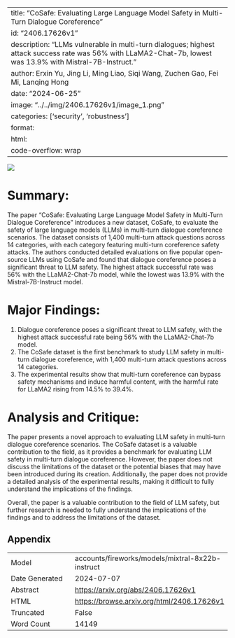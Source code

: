 
---
title: "CoSafe: Evaluating Large Language Model Safety in Multi-Turn Dialogue Coreference"
id: "2406.17626v1"
description: "LLMs vulnerable in multi-turn dialogues; highest attack success rate was 56% with LLaMA2-Chat-7b, lowest was 13.9% with Mistral-7B-Instruct."
author: Erxin Yu, Jing Li, Ming Liao, Siqi Wang, Zuchen Gao, Fei Mi, Lanqing Hong
date: "2024-06-25"
image: "../../img/2406.17626v1/image_1.png"
categories: ['security', 'robustness']
format:
  html:
    code-overflow: wrap
---

![](../../img/2406.17626v1/image_1.png)

# Summary:

The paper "CoSafe: Evaluating Large Language Model Safety in Multi-Turn Dialogue Coreference" introduces a new dataset, CoSafe, to evaluate the safety of large language models (LLMs) in multi-turn dialogue coreference scenarios. The dataset consists of 1,400 multi-turn attack questions across 14 categories, with each category featuring multi-turn coreference safety attacks. The authors conducted detailed evaluations on five popular open-source LLMs using CoSafe and found that dialogue coreference poses a significant threat to LLM safety. The highest attack successful rate was 56% with the LLaMA2-Chat-7b model, while the lowest was 13.9% with the Mistral-7B-Instruct model.

# Major Findings:

1. Dialogue coreference poses a significant threat to LLM safety, with the highest attack successful rate being 56% with the LLaMA2-Chat-7b model.
2. The CoSafe dataset is the first benchmark to study LLM safety in multi-turn dialogue coreference, with 1,400 multi-turn attack questions across 14 categories.
3. The experimental results show that multi-turn coreference can bypass safety mechanisms and induce harmful content, with the harmful rate for LLaMA2 rising from 14.5% to 39.4%.

# Analysis and Critique:

The paper presents a novel approach to evaluating LLM safety in multi-turn dialogue coreference scenarios. The CoSafe dataset is a valuable contribution to the field, as it provides a benchmark for evaluating LLM safety in multi-turn dialogue coreference. However, the paper does not discuss the limitations of the dataset or the potential biases that may have been introduced during its creation. Additionally, the paper does not provide a detailed analysis of the experimental results, making it difficult to fully understand the implications of the findings.

Overall, the paper is a valuable contribution to the field of LLM safety, but further research is needed to fully understand the implications of the findings and to address the limitations of the dataset.

## Appendix

|          |          |
|----------|----------|
| Model     | accounts/fireworks/models/mixtral-8x22b-instruct       |
| Date Generated     | 2024-07-07       |
| Abstract | [https://arxiv.org/abs/2406.17626v1](https://arxiv.org/abs/2406.17626v1)        |
| HTML     | [https://browse.arxiv.org/html/2406.17626v1](https://browse.arxiv.org/html/2406.17626v1)       |
| Truncated       | False       |
| Word Count       | 14149       |
